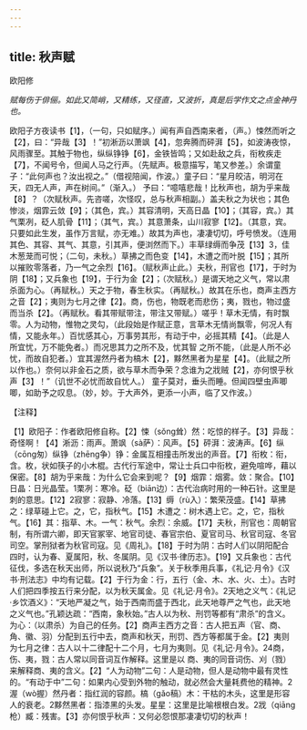 ```yaml
---
---
---
```

title: 秋声赋
---



欧阳修

*赋每伤于俳俪。如此又简峭，又精练，又径直，又波折，真是后学作文之点金神丹也。*

欧阳子方夜读书【1】，（一句，只如赋序。）闻有声自西南来者，（声。）悚然而听之【2】，曰：“异哉【3】！”初淅沥以萧飒【4】，忽奔腾而砰湃【5】，如波涛夜惊，风雨骤至。其触于物也，纵纵铮铮【6】，金铁皆鸣；又如赴敌之兵，衔枚疾走【7】，不闻号令，但闻人马之行声。（先赋声。极意描写，笔又参差。）余谓童子：“此何声也？汝出视之。”（借视陪闻，作波。）童子曰：“星月皎洁，明河在天，四无人声，声在树间。”（渐入。）
予曰：“噫嘻悲哉！比秋声也，胡为乎来哉【8】？（次赋秋声。先咨嗟，次怪叹，总与秋声相副。）盖夫秋之为状也；其色惨淡，烟霏云敛【9】；（其色，宾。）其容清明，天高日晶【10】；（其容，宾。）其气栗冽，砭人肌骨【11】；（其气，宾。）其意萧条，山川寂寥【12】。（其意，宾。只要如此生发，虽作万言赋，亦无难。）故其为声也，凄凄切切，呼号愤发。（连用其色、其容、其气、其意，引其声，便浏然而下。）丰草绿缛而争茂【13】3，佳木葱茏而可悦；（二句，未秋。）草拂之而色变【14】，木遭之而叶脱【15】；其所以摧败零落者，乃一气之余烈【16】。（赋秋声止此。）夫秋，刑官也【17】，于时为阴【18】；又兵象也【19】，于行为金【2】；（次赋秋。）是谓天地之义气，常以肃杀面为心。（再赋秋。）天之于物，春生秋实。（再赋秋。）故其在乐也，商声主西方之音【2】；夷则为七月之律【2】。商，伤也，物既老而悲伤；夷，戮也，物过盛而当杀【2】。（再赋秋。看其带赋带注，带注又带赋。）嗟乎！草木无情，有时飘零。人为动物，惟物之灵勾，（此段始是作赋正意，言草木无情尚飘零，何况人有情，又能永年。）百忧感其心，万事劳其形，有动于中，必摇其精【4】。（此是人所宜忧，万不能免者。）而况思其力之所不及，忧其智
之所不能，（此是人所不必忧，而故自犯者。）宜其渥然丹者为槁木【2】，黟然黑者为星星【4】。（此赋之所以作也。）奈何以非金石之质，欲与草木而争荣？念谁为之戕贼【2】，亦何恨乎秋声【3】！”（讥世不必忧而故自忧人。）
童子莫对，垂头而睡。但闻四壁虫声唧唧，如助予之叹息。（妙，妙。于大声外，更添一小声，临了又作波。）

【注释】

【1】欧阳子：作者欧阳修自称。【2】悚（sǒng耸）然：吃惊的样子。【3】异哉：奇怪啊！【4】淅沥：雨声。萧飒（sà萨）：风声。【5】砰湃：波涛声。【6】纵（cōng匆）纵铮（zhēng争）铮：金属互相撞击所发出的声音。【7】衔枚：衔，含。枚，状如筷子的小木棍。古代行军途中，常让士兵口中衔枚，避免喧哗，藉以保密。【8】胡为乎来哉：为什么它会来到呢？【9】烟霏：烟雾。敛：聚合。【10】日晶：日光晶莹。1栗冽：寒冷。砭（biān边）：古代治病时用的一种石针。这里是刺的意思。【12】2寂寥：寂静、冷落。【13】缛（rù入）：繁荣茂盛。【14】草拂之：绿草碰上它。之，它，指秋气。【15】木遭之：树木遇上它。之，它，指秋气。【16】其：指草、木。一气：秋气。余烈：余威。【17】夫秋，刑官也：周朝官制，有所谓六卿，即天官冢宰、地官司徒、春官宗伯、夏官司马、秋官司寇、冬官司空。掌刑狱者为秋官司寇。见《周礼》。【18】于时为阴：古时人们以阴阳配合四时，认为春、夏属阳，秋、冬属阴。见《汉书·律历志》。【19】又兵象也：古代征伐，多选在秋天出师，所以说秋乃“兵象”。关于秋季用兵事，《礼记·月令》《汉书·刑法志》中均有记载。【2】于行为金：行，五行（金、木、水、火、土）。古时人们把四季按五行来分配，以为秋天属金。见《礼记·月令》。2天地之义气：《礼记·乡饮酒义》：“天地严凝之气，始于西南而盛于西北，此天地尊严之气也，此天地之义气也。”孔颖达疏：“西南，象秋始。”古人以为秋、刑罚等都有“肃杀”的含义。为心：（以肃杀）为自己的任务。【2】商声主西方之音：古人把五声（官、商、角、徽、羽）分配到五行中去，商声和秋天，刑罚、西方等都属于金。【2】夷则为七月之律：古人以十二律配十二个月，七月为夷则。见《礼记·月令》。24商，伤、夷，戮：古人常以同音词互作解释。这里是以
商、夷的同音词伤、刈（戮）来解释商、夷的含义。【2】“人为动物”二句：人是动物，但人是动物中最有灵性的。“有动于中”二句：如果内心受到外物的触动，就必然会大量耗费他的精神。2渥（wò握）然丹者：指红润的容颜。槁（gǎo稿）木：干枯的木头，这里是形容人的衰老。2黟然黑者：指漆黑的头发。星星：这里是比喻根根白发。2戕（qiāng枪）臧：残害。【3】亦何恨乎秋声：又何必怨恨那凄凄切切的秋声！